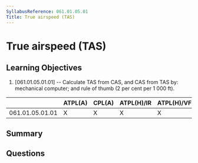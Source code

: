 ```yaml
---
SyllabusReference: 061.01.05.01
Title: True airspeed (TAS)
---
```


# True airspeed (TAS)

## Learning Objectives

1. [061.01.05.01.01] -- Calculate TAS from CAS, and CAS from TAS by: mechanical
   computer; and rule of thumb (2 per cent per 1 000 ft).

|                 | ATPL(A) | CPL(A) | ATPL(H)/IR | ATPL(H)/VFR | CPL(H) | IR  | CBIR(A) |
| --------------- | ------- | ------ | ---------- | ----------- | ------ | --- | ------- |
| 061.01.05.01.01 | X       | X      | X          | X           | X      |     |         |

## Summary

## Questions
